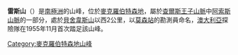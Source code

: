 {{coord|70|11|S|64|43|E|source:GNIS|display=title}}

'''雷斯山'''（{{lang-en|Mount Lacey}}）是[[南極洲|南極洲]]的山峰，位於[[麥克羅伯特森地|麥克羅伯特森地]]，屬於[[查爾斯王子山脈|查爾斯王子山脈]]中[[阿索斯山脈|阿索斯山脈]]的一部分，處於[[貝舍韋斯山|貝舍韋斯山]]以西2公里，以[[莫森站|莫森站]]的勘測員命名，[[澳大利亞|澳大利亞]]探險隊在1955年11月首次踏足該山峰。

{{DEFAULTSORT:Mount Lacey}}
[[Category:麥克羅伯特森地山峰|Category:麥克羅伯特森地山峰]]


{{MacRobertsonLand-geo-stub}}